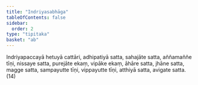 ```yaml
---
title: "Indriyasabhāga"
tableOfContents: false
sidebar:
  order: 2
type: "tipitaka"
basket: "ab"
---
```



<DynamicBreadcrumb />

<Division number="348">

<Paragraph number="1082">
Indriyapaccayā hetuyā cattāri, adhipatiyā satta, sahajāte satta, aññamaññe tīṇi, nissaye satta, purejāte ekaṃ, vipāke ekaṃ, āhāre satta, jhāne satta, magge satta, sampayutte tīṇi, vippayutte tīṇi, atthiyā satta, avigate satta. (14)
</Paragraph>
</Division>